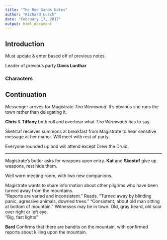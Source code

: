 ```yaml
---
title: "The Red Sands Notes"
author: "Richard Lusch"
date: "February 17, 2017"
output: html_document
---
```


## Introduction

Must update & enter based off of previous notes.

Leader of previous party **Davis Lunthar**

### Characters



## Continuation

Messenger arrives for Magistrate *Tira Wirmwood*.  It's obvious she runs the town rather than delegating it.

**Chris** & **Tiffany** both roll and overhear what *Tira Wirmwood* has to say.

Sketstaf recieves summons at breakfast from Magistrate to hear sensitive message at her manor.  Will meet with rest of party.

Everyone rounded up and will attend except Drew the Druid.

*****

Magistrate's butler asks for weapons upon entry.  **Kat** and **Skestuf** give up weapons, rest hide them.

Well worn meeting room, with two new companions.

Magistrate wants to share information about other pilgrims who have been turned away from the mountains.  
"Reports are varied and inconsistent."
Reads, "Turned away by blinding panic, agressive animals, downed trees."
"Consistent, about old man sitting at bottom of mountain."
Witnesses may be in town.
Old, gray beard, old scar over right or left eye.  
"Big, fast lights"

**Bard** Confirms that there are bandits on the mountain, with confirmed reports about killing upon the mountain.  
